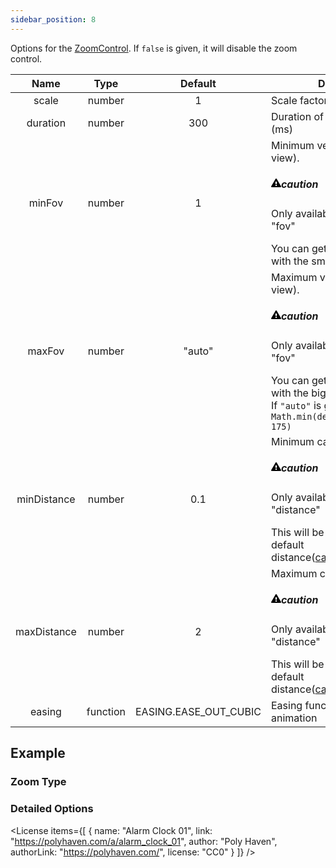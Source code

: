 ```yaml
---
sidebar_position: 8
---
```



<OptionDescriptor type="boolean | ZoomControlOptions" defaultVal="true" />

Options for the [ZoomControl](/docs/api/ZoomControl).
If `false` is given, it will disable the zoom control.

|Name|Type|Default|Description|
|:---:|:---:|:---:|---|
|scale|number|1|Scale factor for rotation|
|duration|number|300|Duration of the input animation (ms)|
|minFov|number|1|Minimum vertical fov(field of view).<div className="admonition admonition-caution alert alert--warning"><div className="admonition-heading"><h5><span className="admonition-icon"><svg xmlns="http://www.w3.org/2000/svg" width="16" height="16" viewBox="0 0 16 16"><path fillRule="evenodd" d="M8.893 1.5c-.183-.31-.52-.5-.887-.5s-.703.19-.886.5L.138 13.499a.98.98 0 0 0 0 1.001c.193.31.53.501.886.501h13.964c.367 0 .704-.19.877-.5a1.03 1.03 0 0 0 .01-1.002L8.893 1.5zm.133 11.497H6.987v-2.003h2.039v2.003zm0-3.004H6.987V5.987h2.039v4.006z"></path></svg></span>caution</h5></div><div className="admonition-content"><p>Only available when type is "fov"</p></div></div>You can get a bigger image with the smaller value of this.|
|maxFov|number|"auto"|Maximum vertical fov(field of view).<div className="admonition admonition-caution alert alert--warning"><div className="admonition-heading"><h5><span className="admonition-icon"><svg xmlns="http://www.w3.org/2000/svg" width="16" height="16" viewBox="0 0 16 16"><path fillRule="evenodd" d="M8.893 1.5c-.183-.31-.52-.5-.887-.5s-.703.19-.886.5L.138 13.499a.98.98 0 0 0 0 1.001c.193.31.53.501.886.501h13.964c.367 0 .704-.19.877-.5a1.03 1.03 0 0 0 .01-1.002L8.893 1.5zm.133 11.497H6.987v-2.003h2.039v2.003zm0-3.004H6.987V5.987h2.039v4.006z"></path></svg></span>caution</h5></div><div className="admonition-content"><p>Only available when type is "fov"</p></div></div>You can get a smaller image with the bigger value of this.<br />If `"auto"` is given, it will use `Math.min(default fov + 45, 175)`|
|minDistance|number|0.1|Minimum camera distance.<div className="admonition admonition-caution alert alert--warning"><div className="admonition-heading"><h5><span className="admonition-icon"><svg xmlns="http://www.w3.org/2000/svg" width="16" height="16" viewBox="0 0 16 16"><path fillRule="evenodd" d="M8.893 1.5c-.183-.31-.52-.5-.887-.5s-.703.19-.886.5L.138 13.499a.98.98 0 0 0 0 1.001c.193.31.53.501.886.501h13.964c.367 0 .704-.19.877-.5a1.03 1.03 0 0 0 .01-1.002L8.893 1.5zm.133 11.497H6.987v-2.003h2.039v2.003zm0-3.004H6.987V5.987h2.039v4.006z"></path></svg></span>caution</h5></div><div className="admonition-content"><p>Only available when type is "distance"</p></div></div>This will be scaled to camera's default distance([camera.baseDistance](/docs/api/Camera#baseDistance))|
|maxDistance|number|2|Maximum camera distance.<div className="admonition admonition-caution alert alert--warning"><div className="admonition-heading"><h5><span className="admonition-icon"><svg xmlns="http://www.w3.org/2000/svg" width="16" height="16" viewBox="0 0 16 16"><path fillRule="evenodd" d="M8.893 1.5c-.183-.31-.52-.5-.887-.5s-.703.19-.886.5L.138 13.499a.98.98 0 0 0 0 1.001c.193.31.53.501.886.501h13.964c.367 0 .704-.19.877-.5a1.03 1.03 0 0 0 .01-1.002L8.893 1.5zm.133 11.497H6.987v-2.003h2.039v2.003zm0-3.004H6.987V5.987h2.039v4.006z"></path></svg></span>caution</h5></div><div className="admonition-content"><p>Only available when type is "distance"</p></div></div>This will be scaled to camera's default distance([camera.baseDistance](/docs/api/Camera#baseDistance))|
|easing|function|EASING.EASE_OUT_CUBIC|Easing function of the animation|

## Example
<div className="columns">
  <div className="column">
    <View3D
      src="/egjs-view3d/model/draco/alarm.glb"
      poster="/egjs-view3d/poster/alarm.png"
      zoom={true}
      showExampleCode
      clickToLoad />
  </div>
  <div className="column">
    <View3D
      src="/egjs-view3d/model/draco/alarm.glb"
      poster="/egjs-view3d/poster/alarm.png"
      zoom={false}
      showExampleCode
      clickToLoad />
  </div>
</div>

### Zoom Type
<div className="columns">
  <div className="column">
    <View3D
      src="/egjs-view3d/model/draco/alarm.glb"
      poster="/egjs-view3d/poster/alarm.png"
      zoom={{
        type: "fov"
      }}
      showExampleCode
      clickToLoad />
  </div>
  <div className="column">
    <View3D
      src="/egjs-view3d/model/draco/alarm.glb"
      poster="/egjs-view3d/poster/alarm.png"
      zoom={{
        type: "distance"
      }}
      showExampleCode
      clickToLoad />
  </div>
</div>

### Detailed Options
<div className="columns">
  <div className="column">
    <View3D
      src="/egjs-view3d/model/draco/alarm.glb"
      poster="/egjs-view3d/poster/alarm.png"
      zoom={{
        scale: 2,
        duration: 2000,
        minFov: 30,
        maxFov: 120
      }}
      showExampleCode
      clickToLoad />
  </div>
  <div className="column">
    <View3D
      src="/egjs-view3d/model/draco/alarm.glb"
      poster="/egjs-view3d/poster/alarm.png"
      zoom={{
        scale: 2,
        duration: 2000,
        minFov: 30,
        maxFov: 120
      }}
      showExampleCode
      clickToLoad />
  </div>
</div>

<License items={[
  {
    name: "Alarm Clock 01",
    link: "https://polyhaven.com/a/alarm_clock_01",
    author: "Poly Haven",
    authorLink: "https://polyhaven.com/",
    license: "CC0"
  }
]} />
